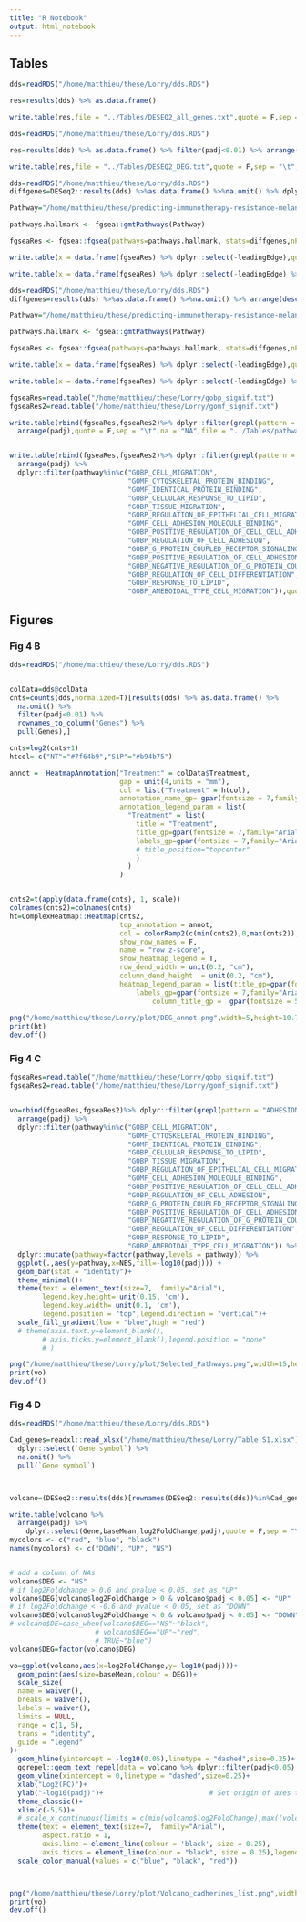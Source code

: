```yaml
---
title: "R Notebook"
output: html_notebook
---
```


## Tables 

```r
dds=readRDS("/home/matthieu/these/Lorry/dds.RDS")

res=results(dds) %>% as.data.frame()

write.table(res,file = "../Tables/DESEQ2_all_genes.txt",quote = F,sep = "\t",na = "NA")
```

```r
dds=readRDS("/home/matthieu/these/Lorry/dds.RDS")

res=results(dds) %>% as.data.frame() %>% filter(padj<0.01) %>% arrange(desc(abs(log2FoldChange)))

write.table(res,file = "../Tables/DESEQ2_DEG.txt",quote = F,sep = "\t",na = "NA")
```


```r
dds=readRDS("/home/matthieu/these/Lorry/dds.RDS")
diffgenes=DESeq2::results(dds) %>%as.data.frame() %>%na.omit() %>% dplyr::arrange(desc(log2FoldChange)) %>%  rownames_to_column("Gene") %>% pull(log2FoldChange,Gene)

Pathway="/home/matthieu/these/predicting-immunotherapy-resistance-melanoma_data/Databases/Pathways_human/c5.go.bp.v7.4.symbols.gmt"

pathways.hallmark <- fgsea::gmtPathways(Pathway)

fgseaRes <- fgsea::fgsea(pathways=pathways.hallmark, stats=diffgenes,nPermSimple =1000)

write.table(x = data.frame(fgseaRes) %>% dplyr::select(-leadingEdge),quote = F,sep = "\t",na = "NA",file = "../Tables/gobp_all_genes.txt")

write.table(x = data.frame(fgseaRes) %>% dplyr::select(-leadingEdge) %>% dplyr::filter(padj<0.01),quote = F,sep = "\t",na = "NA",file = "../Tables/gobp_signif.txt")

```


```r
dds=readRDS("/home/matthieu/these/Lorry/dds.RDS")
diffgenes=results(dds) %>%as.data.frame() %>%na.omit() %>% arrange(desc(log2FoldChange)) %>%  rownames_to_column("Gene") %>% pull(log2FoldChange,Gene)

Pathway="/home/matthieu/these/predicting-immunotherapy-resistance-melanoma_data/Databases/Pathways_human/c5.go.mf.v7.4.symbols.gmt"

pathways.hallmark <- fgsea::gmtPathways(Pathway)

fgseaRes <- fgsea::fgsea(pathways=pathways.hallmark, stats=diffgenes,nPermSimple =1000)

write.table(x = data.frame(fgseaRes) %>% dplyr::select(-leadingEdge),quote = F,sep = "\t",na = "NA",file = "../Tables/gomf_all_genes.txt")

write.table(x = data.frame(fgseaRes) %>% dplyr::select(-leadingEdge) %>% dplyr::filter(padj<0.01),quote = F,sep = "\t",na = "NA",file = "../Tables/gomf_signif.txt")

```

```r
fgseaRes=read.table("/home/matthieu/these/Lorry/gobp_signif.txt")
fgseaRes2=read.table("/home/matthieu/these/Lorry/gomf_signif.txt")

write.table(rbind(fgseaRes,fgseaRes2)%>% dplyr::filter(grepl(pattern = "ADHESION|MIGRATION|LIPID|DIFFERENTIATION|PROTEIN_BINDING|G_PROTEIN_COUPLED",pathway))  %>% 
  arrange(padj),quote = F,sep = "\t",na = "NA",file = "../Tables/pathways_key_word.txt")


write.table(rbind(fgseaRes,fgseaRes2)%>% dplyr::filter(grepl(pattern = "ADHESION|MIGRATION|LIPID|DIFFERENTIATION|PROTEIN_BINDING|G_PROTEIN_COUPLED",pathway))  %>% 
  arrange(padj) %>%
  dplyr::filter(pathway%in%c("GOBP_CELL_MIGRATION",
                             "GOMF_CYTOSKELETAL_PROTEIN_BINDING",
                             "GOMF_IDENTICAL_PROTEIN_BINDING",
                             "GOBP_CELLULAR_RESPONSE_TO_LIPID",
                             "GOBP_TISSUE_MIGRATION",
                             "GOBP_REGULATION_OF_EPITHELIAL_CELL_MIGRATION",
                             "GOMF_CELL_ADHESION_MOLECULE_BINDING",
                             "GOBP_POSITIVE_REGULATION_OF_CELL_CELL_ADHESION",
                             "GOBP_REGULATION_OF_CELL_ADHESION",
                             "GOBP_G_PROTEIN_COUPLED_RECEPTOR_SIGNALING_PATHWAY",
                             "GOBP_POSITIVE_REGULATION_OF_CELL_ADHESION",
                             "GOBP_NEGATIVE_REGULATION_OF_G_PROTEIN_COUPLED_RECEPTOR_SIGNALING_PATHWAY",
                             "GOBP_REGULATION_OF_CELL_DIFFERENTIATION",
                             "GOBP_RESPONSE_TO_LIPID",
                             "GOBP_AMEBOIDAL_TYPE_CELL_MIGRATION")),quote = F,sep = "\t",na = "NA",file = "../Tables/pathways_selected.txt")


```


## Figures

### Fig 4 B
```r
dds=readRDS("/home/matthieu/these/Lorry/dds.RDS")


colData=dds@colData
cnts=counts(dds,normalized=T)[results(dds) %>% as.data.frame() %>% 
  na.omit() %>% 
  filter(padj<0.01) %>% 
  rownames_to_column("Genes") %>% 
  pull(Genes),]

cnts=log2(cnts+1)
htcol= c("NT"="#7f64b9","S1P"="#b94b75")

annot =  HeatmapAnnotation("Treatment" = colData$Treatment,
                           gap = unit(4,units = "mm"),
                           col = list("Treatment" = htcol),
                           annotation_name_gp= gpar(fontsize = 7,family="Arial"),
                           annotation_legend_param = list(
                             "Treatment" = list(
                               title = "Treatment",
                               title_gp=gpar(fontsize = 7,family="Arial"),
                               labels_gp=gpar(fontsize = 7,family="Arial")
                               # title_position="topcenter"
                               )
                             )
                           )


cnts2=t(apply(data.frame(cnts), 1, scale))
colnames(cnts2)=colnames(cnts)
ht=ComplexHeatmap::Heatmap(cnts2,
                           top_annotation = annot,
                           col = colorRamp2(c(min(cnts2),0,max(cnts2)), c("blue","white", "red")),
                           show_row_names = F,
                           name = "row z-score",
                           show_heatmap_legend = T,
                           row_dend_width = unit(0.2, "cm"),
                           column_dend_height  = unit(0.2, "cm"),
                           heatmap_legend_param = list(title_gp=gpar(fontsize = 7,family="Arial"),
                               labels_gp=gpar(fontsize = 7,family="Arial")),
                                   column_title_gp =  gpar(fontsize = 5,family="Arial"))
  
png("/home/matthieu/these/Lorry/plot/DEG_annot.png",width=5,height=10.7,units="cm",res=500)
print(ht)
dev.off()

```


### Fig 4 C

```r
fgseaRes=read.table("/home/matthieu/these/Lorry/gobp_signif.txt")
fgseaRes2=read.table("/home/matthieu/these/Lorry/gomf_signif.txt")


vo=rbind(fgseaRes,fgseaRes2)%>% dplyr::filter(grepl(pattern = "ADHESION|MIGRATION|LIPID|DIFFERENTIATION|PROTEIN_BINDING|G_PROTEIN_COUPLED",pathway))  %>% 
  arrange(padj) %>%
  dplyr::filter(pathway%in%c("GOBP_CELL_MIGRATION",
                             "GOMF_CYTOSKELETAL_PROTEIN_BINDING",
                             "GOMF_IDENTICAL_PROTEIN_BINDING",
                             "GOBP_CELLULAR_RESPONSE_TO_LIPID",
                             "GOBP_TISSUE_MIGRATION",
                             "GOBP_REGULATION_OF_EPITHELIAL_CELL_MIGRATION",
                             "GOMF_CELL_ADHESION_MOLECULE_BINDING",
                             "GOBP_POSITIVE_REGULATION_OF_CELL_CELL_ADHESION",
                             "GOBP_REGULATION_OF_CELL_ADHESION",
                             "GOBP_G_PROTEIN_COUPLED_RECEPTOR_SIGNALING_PATHWAY",
                             "GOBP_POSITIVE_REGULATION_OF_CELL_ADHESION",
                             "GOBP_NEGATIVE_REGULATION_OF_G_PROTEIN_COUPLED_RECEPTOR_SIGNALING_PATHWAY",
                             "GOBP_REGULATION_OF_CELL_DIFFERENTIATION",
                             "GOBP_RESPONSE_TO_LIPID",
                             "GOBP_AMEBOIDAL_TYPE_CELL_MIGRATION")) %>% 
  dplyr::mutate(pathway=factor(pathway,levels = pathway)) %>% 
  ggplot(.,aes(y=pathway,x=NES,fill=-log10(padj))) +
  geom_bar(stat = "identity")+
  theme_minimal()+
  theme(text = element_text(size=7,  family="Arial"),
        legend.key.height= unit(0.15, 'cm'),
        legend.key.width= unit(0.1, 'cm'),
        legend.position = "top",legend.direction = "vertical")+
  scale_fill_gradient(low = "blue",high = "red")
  # theme(axis.text.y=element_blank(),
        # axis.ticks.y=element_blank(),legend.position = "none"
        # )

png("/home/matthieu/these/Lorry/plot/Selected_Pathways.png",width=15,height=9,units="cm",res=500)
print(vo)
dev.off()
```


### Fig 4 D

```r
dds=readRDS("/home/matthieu/these/Lorry/dds.RDS")

Cad_genes=readxl::read_xlsx("/home/matthieu/these/Lorry/Table S1.xlsx") %>%
  dplyr::select(`Gene symbol`) %>% 
  na.omit() %>% 
  pull(`Gene symbol`)



volcano=(DESeq2::results(dds)[rownames(DESeq2::results(dds))%in%Cad_genes,] %>% as.data.frame() %>% na.omit()) %>% rownames_to_column("Gene")

write.table(volcano %>% 
  arrange(padj) %>% 
    dplyr::select(Gene,baseMean,log2FoldChange,padj),quote = F,sep = "\t",na = "NA",file = "../Tables/volcano_cadherin.txt")
mycolors <- c("red", "blue", "black")
names(mycolors) <- c("DOWN", "UP", "NS")


# add a column of NAs
volcano$DEG <- "NS"
# if log2Foldchange > 0.6 and pvalue < 0.05, set as "UP" 
volcano$DEG[volcano$log2FoldChange > 0 & volcano$padj < 0.05] <- "UP"
# if log2Foldchange < -0.6 and pvalue < 0.05, set as "DOWN"
volcano$DEG[volcano$log2FoldChange < 0 & volcano$padj < 0.05] <- "DOWN"
# volcano$DE=case_when(volcano$DEG=="NS"~"black",
                     # volcano$DEG=="UP"~"red",
                     # TRUE~"blue")
volcano$DEG=factor(volcano$DEG)

vo=ggplot(volcano,aes(x=log2FoldChange,y=-log10(padj)))+
  geom_point(aes(size=baseMean,colour = DEG))+ 
  scale_size(
  name = waiver(),
  breaks = waiver(),
  labels = waiver(),
  limits = NULL,
  range = c(1, 5),
  trans = "identity",
  guide = "legend"
)+
  geom_hline(yintercept = -log10(0.05),linetype = "dashed",size=0.25)+
  ggrepel::geom_text_repel(data = volcano %>% dplyr::filter(padj<0.05) %>% unique(),aes(label = Gene),size=2,family="Arial",nudge_y = 4,min.segment.length = 10)+
  geom_vline(xintercept = 0,linetype = "dashed",size=0.25)+
  xlab("Log2(FC)")+
  ylab("-log10(padj)")+                          # Set origin of axes to zero
  theme_classic()+
  xlim(c(-5,5))+
  # scale_x_continuous(limits = c(min(volcano$log2FoldChange),max((volcano$log2FoldChange)))) +
  theme(text = element_text(size=7,  family="Arial"),
        aspect.ratio = 1,
        axis.line = element_line(colour = 'black', size = 0.25),
        axis.ticks = element_line(colour = "black", size = 0.25),legend.position = "none")+
  scale_color_manual(values = c("blue", "black", "red"))



png("/home/matthieu/these/Lorry/plot/Volcano_cadherines_list.png",width=10.5,height=6.5,units="cm",res=500)
print(vo)
dev.off()
```